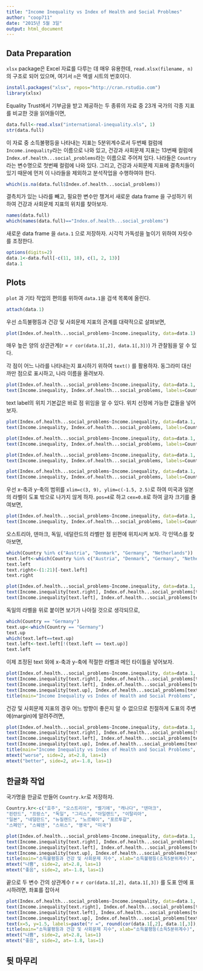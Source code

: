```yaml
---
title: "Income Inequality vs Index of Health and Social Problmes"
author: "coop711"
date: "2015년 5월 3일"
output: html_document
---
```


Data Preparation
----------------

`xlsx` package은 Excel 자료를 다루는 데 매우 유용한데, `read.xlsx(filename, n)`의 구조로 되어 있으며, 여기서 `n`은 엑셀 시트의 번호이다.

```r
install.packages("xlsx", repos="http://cran.rstudio.com")
library(xlsx)
```

Equality Trust에서 기부금을 받고 제공하는 두 종류의 자료 중 23개 국가의 각종 지표를 비교한 것을 읽어들이면,

```r
data.full<-read.xlsx("international-inequality.xls", 1)
str(data.full)
```

이 자료 중 소득불평등을 나타내는 지표는 5분위계수로서 두번째 컬럼에 `Income.inequality`라는 이름으로 나와 있고, 건강과 사회문제 지표는 13번째 컬럼에 `Index.of.health...social_problems`라는 이름으로 주어져 있다. 나라들은 `Country`라는 변수명으로 첫번째 컬럼에 나와 있다. 그리고, 건강과 사회문제 지표에 결측치들이 있기 때문에 먼저 이 나라들을 제외하고 분석작업을 수행하여야 한다.

```r
which(is.na(data.full$Index.of.health...social_problems))
```

결측치가 있는 나라를 빼고, 필요한 변수만 챙겨서 새로운 data frame 을 구성하기 위하여 건강과 사회문제 지표의 위치를 찾아보자.

```r
names(data.full)
which(names(data.full)=="Index.of.health...social_problems")
```

새로운 data frame 을 `data.1` 으로 저장하자. 시각적 가독성을 높이기 위하여 자릿수를 조정한다.

```r
options(digits=2)
data.1<-data.full[-c(11, 18), c(1, 2, 13)]
data.1
```


Plots
-----

`plot` 과 기타 작업의 편의를 위하여 `data.1`을 검색 목록에 올린다. 

```r
attach(data.1)
```

우선 소득불평등과 건강 및 사회문제 지표의 관계를 대략적으로 살펴보면,

```r
plot(Index.of.health...social_problems~Income.inequality, data=data.1)
```

매우 높은 양의 상관관계(r = `r cor(data.1[,2], data.1[,3])`) 가 관찰됨을 알 수 있다. 

각 점이 어느 나라를 나타내는지 표시하기 위하여 `text()` 를 활용하자. 동그라미 대신 까만 점으로 표시하고, 나라 이름을 올려보자.

```r
plot(Index.of.health...social_problems~Income.inequality, data=data.1, pch=20)
text(Income.inequality, Index.of.health...social_problems, labels=Country)
```

text label의 위치 기본값은 바로 점 위임을 알 수 있다. 위치 선정에 가능한 값들을 넣어보자. 

```r
plot(Index.of.health...social_problems~Income.inequality, data=data.1, pch=20)
text(Income.inequality, Index.of.health...social_problems, labels=Country, pos=1)
```

```r
plot(Index.of.health...social_problems~Income.inequality, data=data.1, pch=20)
text(Income.inequality, Index.of.health...social_problems, labels=Country, pos=2)
```

```r
plot(Index.of.health...social_problems~Income.inequality, data=data.1, pch=20)
text(Income.inequality, Index.of.health...social_problems, labels=Country, pos=3)
```

```r
plot(Index.of.health...social_problems~Income.inequality, data=data.1, pch=20)
text(Income.inequality, Index.of.health...social_problems, labels=Country, pos=4)
```

우선 x-축과 y-축의 범위를 `xlim=c(3, 9), ylim=c(-1.5, 2.5)`로 하여 미국과 일본의 라벨이 도표 밖으로 나가지 않게 하자. `pos=4`로 하고 `cex=0.8`로 하여 글자 크기를 줄여보면, 

```r
plot(Index.of.health...social_problems~Income.inequality, data=data.1, pch=20, xlim=c(3, 9), ylim=c(-1.5, 2.5))
text(Income.inequality, Index.of.health...social_problems, labels=Country, pos=4, cex=0.8)
```

오스트리아, 덴마크, 독일, 네덜란드의 라벨만 점 왼편에 위치시켜 보자. 각 인덱스를 찾아보면,

```r
which(Country %in% c("Austria", "Denmark", "Germany", "Netherlands"))
text.left<-which(Country %in% c("Austria", "Denmark", "Germany", "Netherlands"))
text.left
text.right<-(1:21)[-text.left]
text.right
```

```r
plot(Index.of.health...social_problems~Income.inequality, data=data.1, pch=20, xlim=c(3, 9), ylim=c(-1.5, 2.5))
text(Income.inequality[text.right], Index.of.health...social_problems[text.right], labels=Country[text.right], pos=4, cex=0.8)
text(Income.inequality[text.left], Index.of.health...social_problems[text.left], labels=Country[text.left], pos=2, cex=0.8)
```

독일의 라벨을 위로 붙이면 보기가 나아질 것으로 생각되므로,

```r
which(Country == "Germany")
text.up<-which(Country == "Germany")
text.up
which(text.left==text.up)
text.left<-text.left[!(text.left == text.up)]
text.left
```

이제 조정된 text 외에 x-축과 y-축에 적절한 라벨과 메인 타이틀을 넣어보자.

```r
plot(Index.of.health...social_problems~Income.inequality, data=data.1, pch=20, xlim=c(3, 9), ylim=c(-1.5, 2.5), ann=FALSE)
text(Income.inequality[text.right], Index.of.health...social_problems[text.right], labels=Country[text.right], pos=4, cex=0.8)
text(Income.inequality[text.left], Index.of.health...social_problems[text.left], labels=Country[text.left], pos=2, cex=0.8)
text(Income.inequality[text.up], Index.of.health...social_problems[text.up], labels=Country[text.up], pos=3, cex=0.8)
title(main="Income Inequality vs Index of Health and Social Problems", xlab="Income Inequality", ylab="Index of Health and Social Problems")
```

건강 및 사회문제 지표의 경우 어느 방향이 좋은지 알 수 없으므로 친절하게 도표의 주변에(margin)에 알려주려면,

```r
plot(Index.of.health...social_problems~Income.inequality, data=data.1, pch=20, xlim=c(3, 9), ylim=c(-1.5, 2.5), ann=FALSE)
text(Income.inequality[text.right], Index.of.health...social_problems[text.right], labels=Country[text.right], pos=4, cex=0.8)
text(Income.inequality[text.left], Index.of.health...social_problems[text.left], labels=Country[text.left], pos=2, cex=0.8)
text(Income.inequality[text.up], Index.of.health...social_problems[text.up], labels=Country[text.up], pos=3, cex=0.8)
title(main="Income Inequality vs Index of Health and Social Problems", xlab="Income Inequality", ylab="Index of Health and Social Problems")
mtext("worse", side=2, at=2.8, las=1)
mtext("better", side=2, at=-1.8, las=1)
```

한글화 작업
-----------

국가명을 한글로 만들어 `Country.kr`로 저장하자.

```r
Country.kr<-c("호주", "오스트리아", "벨기에", "캐나다", "덴마크",
"핀란드", "프랑스", "독일", "그리스", "아일랜드", "이탈리아",
"일본", "네덜란드", "뉴질랜드", "노르웨이", "포르투갈",
"스페인", "스웨덴", "스위스", "영국", "미국")
```

```r
plot(Index.of.health...social_problems~Income.inequality, data=data.1, pch=20, xlim=c(3, 9), ylim=c(-1.5, 2.5), ann=FALSE)
text(Income.inequality[text.right], Index.of.health...social_problems[text.right], labels=Country.kr[text.right], pos=4, cex=0.8)
text(Income.inequality[text.left], Index.of.health...social_problems[text.left], labels=Country.kr[text.left], pos=2, cex=0.8)
text(Income.inequality[text.up], Index.of.health...social_problems[text.up], labels=Country.kr[text.up], pos=3, cex=0.8)
title(main="소득불평등과 건강 및 사회문제 지수", xlab="소득불평등(소득5분위계수)", ylab="건강 및 사회문제 지수")
mtext("나쁨", side=2, at=2.8, las=1)
mtext("좋음", side=2, at=-1.8, las=1)
```

끝으로 두 변수 간의 상관계수 r = `r cor(data.1[,2], data.1[,3])` 를 도표 안에 표시하려면, 좌표를 잡아서

```r
plot(Index.of.health...social_problems~Income.inequality, data=data.1, pch=20, xlim=c(3, 9), ylim=c(-1.5, 2.5), ann=FALSE)
text(Income.inequality[text.right], Index.of.health...social_problems[text.right], labels=Country.kr[text.right], pos=4, cex=0.8)
text(Income.inequality[text.left], Index.of.health...social_problems[text.left], labels=Country.kr[text.left], pos=2, cex=0.8)
text(Income.inequality[text.up], Index.of.health...social_problems[text.up], labels=Country.kr[text.up], pos=3, cex=0.8)
text(x=5, y=1.5, labels=paste("r =", round(cor(data.1[,2], data.1[,3]), digits=2)))
title(main="소득불평등과 건강 및 사회문제 지수", xlab="소득불평등(소득5분위계수)", ylab="건강 및 사회문제 지수")
mtext("나쁨", side=2, at=2.8, las=1)
mtext("좋음", side=2, at=-1.8, las=1)
```

뒷 마무리
---------








